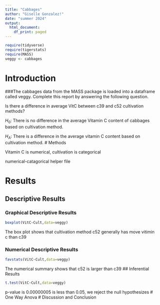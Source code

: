 ```yaml
---
title: "Cabbages"
author: "Giselle Gonzalez!"
date: "summer 2024"
output:
  html_document:
    df_print: paged
---
```


```r
require(tidyverse)
require(tigerstats)
require(MASS)
veggy <- cabbages
```

# Introduction

<!--In this section you explain what you are trying to show.  Where did the data come from?  What is the research or other question you are trying to answer?!-->
 ###The cabbages data from the MASS package is loaded into a dataframe called veggy. Complete this report by answering the following question.
 
 
 Is there a difference in average VitC between c39 and c52 cultivation methods?  
 
$H_0$: There is no difference in the average Vitamin C content of cabbages based on cultivation method.

$H_A$: There is a difference in the average vitamin C content based on cultivation method.
# Methods

<!--Decide on your methods:  use "variable analysis" or other appropriate descriptors.  Make sure to choose at least one graphical method and at least one numerical method.!-->


Vitamin C is numerical, cultivation is categorical

numerical-catagorical helper file

# Results

<!--Divide this section into two sub-sections:  One for your descriptive  results and one for your inferential results.!-->

## Descriptive Results

### Graphical Descriptive Results

<!--Graphical results here.  Make sure to show your code.  Provide appropriate labels for axes, giving units if possible, and provide a good title for the graph, too.  Use the graphical results to describe the patterns if any that exist in the data as focused toward the research question!-->


```r
boxplot(VitC~Cult,data=veggy)
```
The box plot shows that cultivation method c52 generally has move vitimin c than c39

### Numerical Descriptive Results

<!--Numerical results go here. Use the numerical results to describe the patterns if any that exist in the data as focused toward the research question!-->

```r
favstats(VitC~Cult,data=veggy)
```

The numerical summary shows that c52 is larger than c39
## Inferential Results

<!--State hypothesis clearly.  Make sure your discussion of the inferential test covers all the aspects that the test output produces, such as test statistic, p-value etc.  Make a decision about the null hypothesis, explain the assumptions on which the selected test/procedure was based, and why the chosen procedure satisfys the assumptions and is appropriate to answer the research question!-->


```r
t.test(VitC~Cult,data=veggy)
```

p-value is 0.00000005 is less than 0.05, we reject the null hypothesizes
# One Way Anova
# Discussion and Conclusion

<!--Discussion and conclusion here.  If you found a relationship be sure to consider whether the relationship occurs because one of the variavbles causes the other, or whether they perhasps are related for some other reason.  Watch the chapter 6 videos from the GeorgeTown videos collection.!-->


